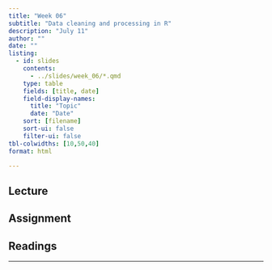 ```yaml
---
title: "Week 06"
subtitle: "Data cleaning and processing in R"
description: "July 11"
author: ""
date: ""
listing:
  - id: slides
    contents:
      - ../slides/week_06/*.qmd
    type: table
    fields: [title, date]
    field-display-names:
      title: "Topic"
      date: "Date"
    sort: [filename]
    sort-ui: false
    filter-ui: false
tbl-colwidths: [10,50,40]
format: html

---
```


## Lecture

::: {}
:::

## Assignment

## Readings

---
